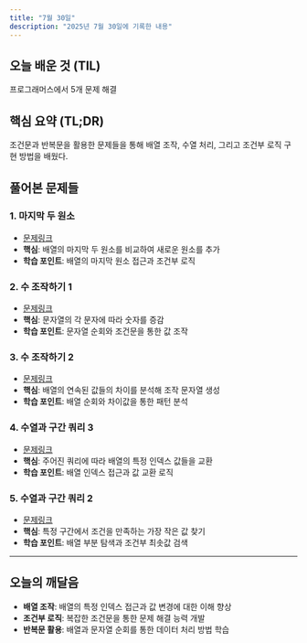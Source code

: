 ```yaml
---
title: "7월 30일"
description: "2025년 7월 30일에 기록한 내용"
---
```


## 오늘 배운 것 (TIL)

프로그래머스에서 5개 문제 해결

## 핵심 요약 (TL;DR)

조건문과 반복문을 활용한 문제들을 통해 배열 조작, 수열 처리, 그리고 조건부 로직 구현 방법을 배웠다.

## 풀어본 문제들

### 1. 마지막 두 원소

- [문제링크](https://school.programmers.co.kr/learn/courses/30/lessons/181927)
- **핵심**: 배열의 마지막 두 원소를 비교하여 새로운 원소를 추가
- **학습 포인트**: 배열의 마지막 원소 접근과 조건부 로직

### 2. 수 조작하기 1

- [문제링크](https://school.programmers.co.kr/learn/courses/30/lessons/181926)
- **핵심**: 문자열의 각 문자에 따라 숫자를 증감
- **학습 포인트**: 문자열 순회와 조건문을 통한 값 조작

### 3. 수 조작하기 2

- [문제링크](https://school.programmers.co.kr/learn/courses/30/lessons/181925)
- **핵심**: 배열의 연속된 값들의 차이를 분석해 조작 문자열 생성
- **학습 포인트**: 배열 순회와 차이값을 통한 패턴 분석

### 4. 수열과 구간 쿼리 3

- [문제링크](https://school.programmers.co.kr/learn/courses/30/lessons/181924)
- **핵심**: 주어진 쿼리에 따라 배열의 특정 인덱스 값들을 교환
- **학습 포인트**: 배열 인덱스 접근과 값 교환 로직

### 5. 수열과 구간 쿼리 2

- [문제링크](https://school.programmers.co.kr/learn/courses/30/lessons/181923)
- **핵심**: 특정 구간에서 조건을 만족하는 가장 작은 값 찾기
- **학습 포인트**: 배열 부분 탐색과 조건부 최솟값 검색

---

## 오늘의 깨달음

- **배열 조작**: 배열의 특정 인덱스 접근과 값 변경에 대한 이해 향상
- **조건부 로직**: 복잡한 조건문을 통한 문제 해결 능력 개발
- **반복문 활용**: 배열과 문자열 순회를 통한 데이터 처리 방법 학습
